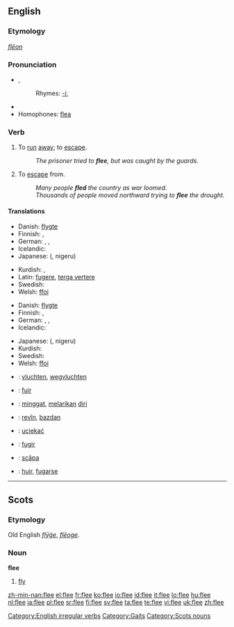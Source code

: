 ==English==

===Etymology===
{{OE.}} ''[[flēon]]''

===Pronunciation===
* {{IPA|/fliː/}}, {{SAMPA|/fli:/}}
*: Rhymes: [[Rhymes:English:-iː|-iː]]
* {{audio|en-us-flee.ogg|Audio (US)}}
* Homophones: [[flea]]

===Verb===
{{en-verb|flees|fleeing|fled|fled}}

# {{intransitive}} To [[run]] [[away]]; to [[escape]].
#: ''The prisoner tried to '''flee''', but was caught by the guards.''
# {{transitive}} To [[escape]] from.
#: ''Many people '''fled''' the country as war loomed.''
#: ''Thousands of people moved northward trying to '''flee''' the drought.''

====Translations====
{{trans-top|to run away; to escape}}
* Danish: [[flygte]]
* Finnish: {{t+|fi|paeta}}, {{t-|fi|karata}}
* German: {{t+|de|fliehen}}, {{t-|de|meiden}}, {{t+|de|flüchten}}
* Icelandic: {{t+|is|flýja}}
* Japanese: {{Jpan|[[逃げる]]}} ({{Jpan|[[にげる]]}}, nigeru)
{{trans-mid}}
* Kurdish: {{KUchar|[[هه‌ڵاتن]]}}, {{KUchar|[[ده‌رپه‌ڕین]]}}
* Latin: [[fugere]], [[terga vertere]]
* Swedish: {{t+|sv|fly}}
* Welsh: [[ffoi]]
{{trans-bottom}}

{{trans-top|to escape from}}
* Danish: [[flygte]]
* Finnish: {{t+|fi|paeta}}, {{t-|fi|karata}}
* German: {{t+|de|fliehen}}, {{t-|de|entfliehen}}, {{t+|de|flüchten}}
* Icelandic: {{t+|is|flýja}}
{{trans-mid}}
* Japanese: {{Jpan|[[逃げる]]}} ({{Jpan|[[にげる]]}}, nigeru)
* Kurdish: {{KUchar|[[ڕاکردن]]}}
* Swedish: {{t+|sv|fly}}
* Welsh: [[ffoi]]
{{trans-bottom}}

{{checktrans-top}}
* {{ttbc|Dutch}}: [[vluchten]], [[wegvluchten]]
* {{ttbc|French}}: [[fuir]]
* {{ttbc|Indonesian}}: [[minggat]], [[lari|melarikan]] [[diri]]
{{checktrans-mid}}
* {{ttbc|Kurdish}}: [[revîn]], [[bazdan]]
* {{ttbc|Polish}}: [[uciekać]]
* {{ttbc|Portuguese}}: [[fugir]]
* {{ttbc|Romanian}}: [[scăpa]]
* {{ttbc|Spanish}}: [[huir]], [[fugarse]]
{{checktrans-bottom}}

[[Category:English irregular verbs]]
[[Category:Gaits]]

----

==Scots==

===Etymology===
Old English ''[[flyge|flȳġe]]'', ''[[fleoge|flēoge]]''.

===Noun===
'''flee'''

# [[fly]]

[[Category:Scots nouns]]

[[zh-min-nan:flee]]
[[el:flee]]
[[fr:flee]]
[[ko:flee]]
[[io:flee]]
[[id:flee]]
[[it:flee]]
[[lo:flee]]
[[hu:flee]]
[[nl:flee]]
[[ja:flee]]
[[pl:flee]]
[[sr:flee]]
[[fi:flee]]
[[sv:flee]]
[[ta:flee]]
[[te:flee]]
[[vi:flee]]
[[uk:flee]]
[[zh:flee]]